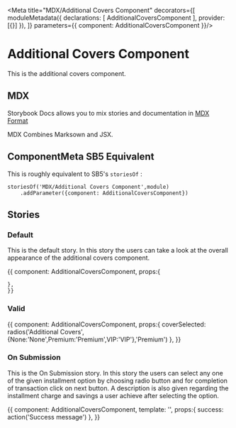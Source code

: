 
<Meta title="MDX/Additional Covers Component" decorators={[
    moduleMetadata({
        declarations: [
            AdditionalCoversComponent
        ],
        provider: [{}]
    }),
]} parameters={{
    component: AdditionalCoversComponent
}}/>

# Additional Covers Component 

This is the additional covers component.

## MDX

Storybook Docs allows you to mix stories and documentation in 
[MDX Format](https://mdxjs.com/)

MDX Combines Marksown and JSX.

## ComponentMeta SB5 Equivalent

This is roughly equivalent to SB5's `storiesOf` :

```
storiesOf('MDX/Additional Covers Component',module)
    .addParameter({component: AdditionalCoversComponent})

```

## Stories

### Default

This is the default story. In this story the users can take a look at the overall
appearance of the additional covers component.

<Preview>
  <Story name="Default">{{
    component: AdditionalCoversComponent,
    props:{
      
    },
    }}    
  </Story>
</Preview>

### Valid

<Preview>
  <Story name="Additional Cover Type">{{
    component: AdditionalCoversComponent,
    props:{
      coverSelected: radios('Additional Covers',{None:'None',Premium:'Premium',VIP:'VIP'},'Premium')
    },
    }}    
  </Story>
</Preview>

### On Submission

This is the On Submission story. In this story the users can select any one of the given installment option by choosing radio button 
and for completion of transaction click on next button. A description is also given regarding the installment charge and savings a
user achieve after selecting the option.

<Preview>
  <Story name="On Submission">{{
    component: AdditionalCoversComponent,
    template: '<app-additional-covers (OnSubmission)="success($event)"></app-additional-covers>',
    props:{
        success: action('Success message')
    },
    }}    
  </Story>
</Preview>